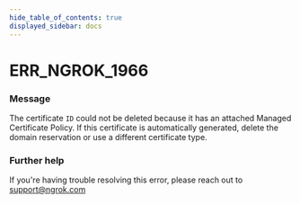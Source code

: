 ```yaml
---
hide_table_of_contents: true
displayed_sidebar: docs
---
```



# ERR_NGROK_1966

### Message

The certificate `ID` could not be deleted because it has an attached Managed Certificate Policy. If this certificate is automatically generated, delete the domain reservation or use a different certificate type.

<ErrorDetails error="err_ngrok_1966" />

### Further help

If you're having trouble resolving this error, please reach out to [support@ngrok.com](mailto:support@ngrok.com?subject=Help%20with%20ERR_NGROK_1966)

